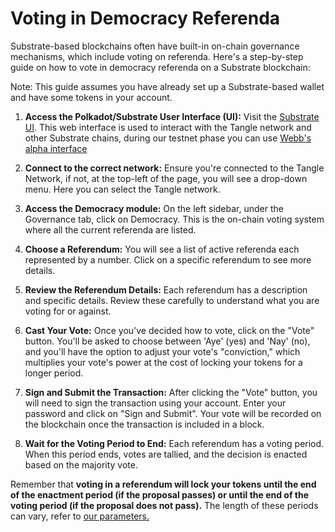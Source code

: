 # Voting in Democracy Referenda

Substrate-based blockchains often have built-in on-chain governance mechanisms, which include voting on referenda. Here's a step-by-step guide on how to vote in democracy referenda on a Substrate blockchain:

Note: This guide assumes you have already set up a Substrate-based wallet and have some tokens in your account.

1. **Access the Polkadot/Substrate User Interface (UI):**
   Visit the [Substrate UI](https://polkadot.js.org/apps/?rpc=wss%3A%2F%2Frpc.tangle.tools#/explorer). This web interface is used to interact with the Tangle network and other Substrate chains, during our testnet phase you can use [Webb's alpha interface](https://polkadot.js.org/apps/?rpc=wss%3A%2F%2Frpc.tangle.tools#/explorer)

2. **Connect to the correct network:**
   Ensure you're connected to the Tangle Network, if not, at the top-left of the page, you will see a drop-down menu. Here you can select the Tangle network.

3. **Access the Democracy module:**
   On the left sidebar, under the Governance tab, click on Democracy. This is the on-chain voting system where all the current referenda are listed.

4. **Choose a Referendum:**
   You will see a list of active referenda each represented by a number. Click on a specific referendum to see more details.

5. **Review the Referendum Details:**
   Each referendum has a description and specific details. Review these carefully to understand what you are voting for or against.

6. **Cast Your Vote:**
   Once you've decided how to vote, click on the "Vote" button. You'll be asked to choose between 'Aye' (yes) and 'Nay' (no), and you'll have the option to adjust your vote's "conviction," which multiplies your vote's power at the cost of locking your tokens for a longer period.

7. **Sign and Submit the Transaction:**
   After clicking the "Vote" button, you will need to sign the transaction using your account. Enter your password and click on "Sign and Submit". Your vote will be recorded on the blockchain once the transaction is included in a block.

8. **Wait for the Voting Period to End:**
   Each referendum has a voting period. When this period ends, votes are tallied, and the decision is enacted based on the majority vote.

Remember that **voting in a referendum will lock your tokens until the end of the enactment period (if the proposal passes) or until the end of the voting period (if the proposal does not pass).** The length of these periods can vary, refer to [our parameters.](../governance/governance-parameters/)
